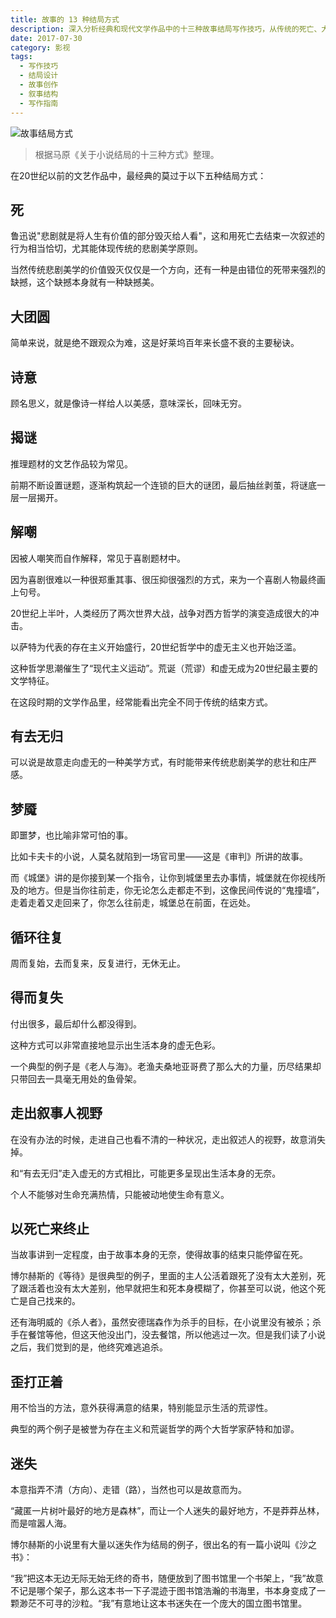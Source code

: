 ```yaml
---
title: 故事的 13 种结局方式
description: 深入分析经典和现代文学作品中的十三种故事结局写作技巧，从传统的死亡、大团圆到现代主义的迷失、循环往复等结局方式
date: 2017-07-30
category: 影视
tags:
  - 写作技巧
  - 结局设计
  - 故事创作
  - 叙事结构
  - 写作指南
---
```


![故事结局方式](https://img.dava.cc/img/故事结局方式.png)

> 根据马原《关于小说结局的十三种方式》整理。

在20世纪以前的文艺作品中，最经典的莫过于以下五种结局方式：

## 死

鲁迅说"悲剧就是将人生有价值的部分毁灭给人看"，这和用死亡去结束一次叙述的行为相当恰切，尤其能体现传统的悲剧美学原则。

当然传统悲剧美学的价值毁灭仅仅是一个方向，还有一种是由错位的死带来强烈的缺撼，这个缺撼本身就有一种缺撼美。

## 大团圆

简单来说，就是绝不跟观众为难，这是好莱坞百年来长盛不衰的主要秘诀。

## 诗意

顾名思义，就是像诗一样给人以美感，意味深长，回味无穷。

## 揭谜

推理题材的文艺作品较为常见。

前期不断设置谜题，逐渐构筑起一个连锁的巨大的谜团，最后抽丝剥茧，将谜底一层一层揭开。

## 解嘲

因被人嘲笑而自作解释，常见于喜剧题材中。

因为喜剧很难以一种很郑重其事、很压抑很强烈的方式，来为一个喜剧人物最终画上句号。

20世纪上半叶，人类经历了两次世界大战，战争对西方哲学的演变造成很大的冲击。

以萨特为代表的存在主义开始盛行，20世纪哲学中的虚无主义也开始泛滥。

这种哲学思潮催生了“现代主义运动”。荒诞（荒谬）和虚无成为20世纪最主要的文学特征。

在这段时期的文学作品里，经常能看出完全不同于传统的结束方式。

## 有去无归

可以说是故意走向虚无的一种美学方式，有时能带来传统悲剧美学的悲壮和庄严感。

## 梦魇

即噩梦，也比喻非常可怕的事。

比如卡夫卡的小说，人莫名就陷到一场官司里——这是《审判》所讲的故事。

而《城堡》讲的是你接到某一个指令，让你到城堡里去办事情，城堡就在你视线所及的地方。但是当你往前走，你无论怎么走都走不到，这像民间传说的“鬼撞墙”，走着走着又走回来了，你怎么往前走，城堡总在前面，在远处。

## 循环往复

周而复始，去而复来，反复进行，无休无止。

## 得而复失

付出很多，最后却什么都没得到。

这种方式可以非常直接地显示出生活本身的虚无色彩。

一个典型的例子是《老人与海》。老渔夫桑地亚哥费了那么大的力量，历尽结果却只带回去一具毫无用处的鱼骨架。

## 走出叙事人视野

在没有办法的时候，走进自己也看不清的一种状况，走出叙述人的视野，故意消失掉。

和“有去无归”走入虚无的方式相比，可能更多呈现出生活本身的无奈。

个人不能够对生命充满热情，只能被动地使生命有意义。

## 以死亡来终止

当故事讲到一定程度，由于故事本身的无奈，使得故事的结束只能停留在死。

博尔赫斯的《等待》是很典型的例子，里面的主人公活着跟死了没有太大差别，死了跟活着也没有太大差别，他早就把生和死本身模糊了，你甚至可以说，他这个死亡是自己找来的。

还有海明威的《杀人者》，虽然安德瑞森作为杀手的目标，在小说里没有被杀；杀手在餐馆等他，但这天他没出门，没去餐馆，所以他逃过一次。但是我们读了小说之后，我们觉到的是，他终究难逃追杀。

## 歪打正着

用不恰当的方法，意外获得满意的结果，特别能显示生活的荒谬性。

典型的两个例子是被誉为存在主义和荒诞哲学的两个大哲学家萨特和加谬。

## 迷失

本意指弄不清（方向）、走错（路），当然也可以是故意而为。

“藏匿一片树叶最好的地方是森林”，而让一个人迷失的最好地方，不是莽莽丛林，而是喧嚣人海。

博尔赫斯的小说里有大量以迷失作为结局的例子，很出名的有一篇小说叫《沙之书》：

“我”把这本无边无际无始无终的奇书，随便放到了图书馆里一个书架上，“我”故意不记是哪个架子，那么这本书一下子混迹于图书馆浩瀚的书海里，书本身变成了一颗渺茫不可寻的沙粒。“我”有意地让这本书迷失在一个庞大的国立图书馆里。
